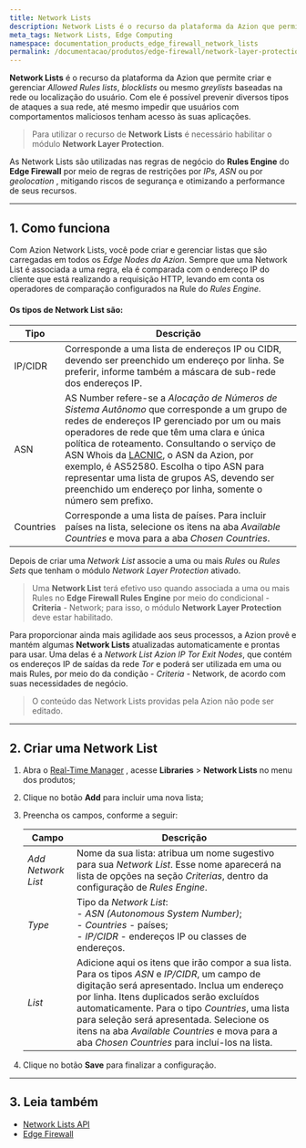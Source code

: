```yaml
---
title: Network Lists
description: Network Lists é o recurso da plataforma da Azion que permite criar e gerenciar Allowed Rules lists, blocklists ou mesmo greylists.
meta_tags: Network Lists, Edge Computing
namespace: documentation_products_edge_firewall_network_lists
permalink: /documentacao/produtos/edge-firewall/network-layer-protection/network-lists/
---
```


**Network Lists** é o recurso da plataforma da Azion que permite criar e gerenciar *Allowed Rules lists*, *blocklists* ou mesmo *greylists* baseadas na rede ou localização do usuário. Com ele é possível prevenir diversos tipos de ataques a sua rede, até mesmo impedir que usuários com comportamentos maliciosos tenham acesso às suas aplicações.

> Para utilizar o recurso de **Network Lists** é necessário habilitar o módulo **Network Layer Protection**.

As Network Lists são utilizadas nas regras de negócio do **Rules Engine** do **Edge Firewall** por meio de regras de restrições por *IPs, ASN* ou por *geolocation* , mitigando riscos de segurança e otimizando a performance de seus recursos.

---

## 1. Como funciona

Com Azion Network Lists, você pode criar e gerenciar listas que são carregadas em todos os *Edge Nodes da Azion*. Sempre que uma Network List é associada a uma regra, ela é comparada com o endereço IP do cliente que está realizando a requisição HTTP, levando em conta os operadores de comparação configurados na Rule do *Rules Engine*.

#### **Os tipos de Network List são:**

| Tipo      | Descrição                                                    |
| --------- | ------------------------------------------------------------ |
| IP/CIDR   | Corresponde a uma lista de endereços IP ou CIDR, devendo ser preenchido um endereço por linha. Se preferir, informe também a máscara de sub-rede dos endereços IP. |
| ASN       | AS Number refere-se a *Alocação de Números de Sistema Autônomo* que corresponde a um grupo de redes de endereços IP gerenciado por um ou mais operadores de rede que têm uma clara e única política de roteamento. Consultando o serviço de ASN Whois da [LACNIC](http://lacnic.net/cgi-bin/lacnic/whois?lg=EN), o ASN da Azion, por exemplo, é AS52580. Escolha o tipo ASN para representar uma lista de grupos AS, devendo ser preenchido um endereço por linha, somente o número sem prefixo. |
| Countries | Corresponde a uma lista de países. Para incluir países na lista, selecione os itens na aba *Available Countries* e mova para a aba *Chosen Countries*. |

Depois de criar uma *Network List* associe a uma ou mais *Rules* ou *Rules Sets* que tenham o módulo *Network Layer Protection* ativado.

> Uma **Network List** terá efetivo uso quando associada a uma ou mais Rules no **Edge Firewall Rules Engine** por meio do condicional - **Criteria** - Network; para isso, o módulo **Network Layer Protection** deve estar habilitado.

Para proporcionar ainda mais agilidade aos seus processos, a Azion provê e mantém algumas **Network Lists** atualizadas automaticamente e prontas para usar. Uma delas é a *Network List Azion IP Tor Exit Nodes*, que contém os endereços IP de saídas da rede *Tor* e poderá ser utilizada em uma ou mais Rules, por meio do da condição - *Criteria* - Network, de acordo com suas necessidades de negócio.

> O conteúdo das Network Lists providas pela Azion não pode ser editado.

---

## 2. Criar uma Network List
1. Abra o [Real-Time Manager](https://manager.azion.com/) , acesse **Libraries** > **Network Lists** no menu dos produtos;

2. Clique no botão **Add** para incluir uma nova lista;

3. Preencha os campos, conforme a seguir:

   | Campo              | Descrição                                                    |
   | ------------------ | ------------------------------------------------------------ |
   | *Add Network List* | Nome da sua lista: atribua um nome sugestivo para sua *Network List*. Esse nome aparecerá na lista de opções na seção *Criterias*, dentro da configuração de *Rules Engine*. |
   | *Type*             | Tipo da *Network List*: <br /> - *ASN (Autonomous System Number)*; <br /> - *Countries* - países; <br /> - *IP/CIDR* - endereços IP ou classes de endereços. |
   | *List*             | Adicione aqui os itens que irão compor a sua lista. Para os tipos *ASN* e *IP/CIDR*, um campo de digitação será apresentado. Inclua um endereço por linha. Itens duplicados serão excluídos automaticamente. Para o tipo *Countries*, uma lista para seleção será apresentada. Selecione os itens na aba *Available Countries* e mova para a aba *Chosen Countries* para incluí-los na lista. |

4. Clique no botão **Save** para finalizar a configuração.

---

## 3. Leia também

- [Network Lists API](https://www.azion.com/en/docs/products/api/v3/network-lists/)
- [Edge Firewall](/pt-br/documentacao/produtos/edge-firewall/)


